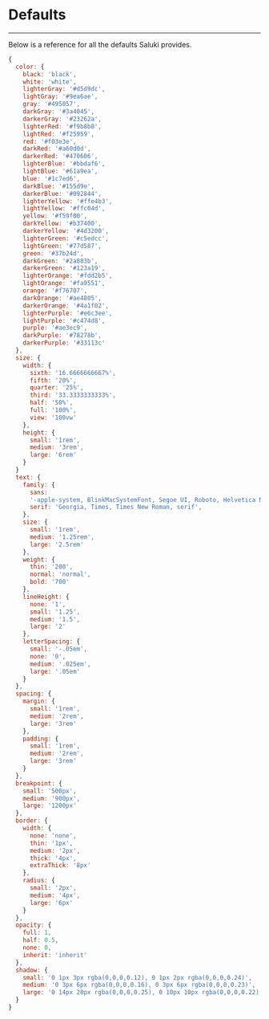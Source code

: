# Defaults

---

Below is a reference for all the defaults Saluki provides.

```js
{
  color: {
    black: 'black',
    white: 'white',
    lighterGray: '#d5d9dc',
    lightGray: '#9ea6ae',
    gray: '#495057',
    darkGray: '#3a4045',
    darkerGray: '#23262a',
    lighterRed: '#f9b8b8',
    lightRed: '#f25959',
    red: '#f03e3e',
    darkRed: '#a60d0d',
    darkerRed: '#470606',
    lighterBlue: '#bbdaf6',
    lightBlue: '#61a9ea',
    blue: '#1c7ed6',
    darkBlue: '#155d9e',
    darkerBlue: '#092844',
    lighterYellow: '#ffe4b3',
    lightYellow: '#ffc04d',
    yellow: '#f59f00',
    darkYellow: '#b37400',
    darkerYellow: '#4d3200',
    lighterGreen: '#c5edcc',
    lightGreen: '#77d587',
    green: '#37b24d',
    darkGreen: '#2a883b',
    darkerGreen: '#123a19',
    lighterOrange: '#fdd2b5',
    lightOrange: '#fa9551',
    orange: '#f76707',
    darkOrange: '#ae4805',
    darkerOrange: '#4a1f02',
    lighterPurple: '#e6c3ee',
    lightPurple: '#c474d8',
    purple: '#ae3ec9',
    darkPurple: '#78278b',
    darkerPurple: '#33113c'
  },
  size: {
    width: {
      sixth: '16.6666666667%',
      fifth: '20%',
      quarter: '25%',
      third: '33.3333333333%',
      half: '50%',
      full: '100%',
      view: '100vw'
    },
    height: {
      small: '1rem',
      medium: '3rem',
      large: '6rem'
    }
  }
  text: {
    family: {
      sans:
      '-apple-system, BlinkMacSystemFont, Segoe UI, Roboto, Helvetica Neue, Arial, Noto Sans, sans-serif, Apple Color Emoji, Segoe UI Emoji, Segoe UI Symbol, Noto Color Emoji',
      serif: 'Georgia, Times, Times New Roman, serif',
    },
    size: {
      small: '1rem',
      medium: '1.25rem',
      large: '2.5rem'
    },
    weight: {
      thin: '200',
      normal: 'normal',
      bold: '700'
    },
    lineHeight: {
      none: '1',
      small: '1.25',
      medium: '1.5',
      large: '2'
    },
    letterSpacing: {
      small: '-.05em',
      none: '0',
      medium: '.025em',
      large: '.05em'
    }
  },
  spacing: {
    margin: {
      small: '1rem',
      medium: '2rem',
      large: '3rem'
    },
    padding: {
      small: '1rem',
      medium: '2rem',
      large: '3rem'
    }
  },
  breakpoint: {
    small: '500px',
    medium: '900px',
    large: '1200px'
  },
  border: {
    width: {
      none: 'none',
      thin: '1px',
      medium: '2px',
      thick: '4px',
      extraThick: '8px'
    },
    radius: {
      small: '2px',
      medium: '4px',
      large: '6px'
    }
  },
  opacity: {
    full: 1,
    half: 0.5,
    none: 0,
    inherit: 'inherit'
  },
  shadow: {
    small: '0 1px 3px rgba(0,0,0,0.12), 0 1px 2px rgba(0,0,0,0.24)',
    medium: '0 3px 6px rgba(0,0,0,0.16), 0 3px 6px rgba(0,0,0,0.23)',
    large: '0 14px 28px rgba(0,0,0,0.25), 0 10px 10px rgba(0,0,0,0.22)'
  }
}
```
